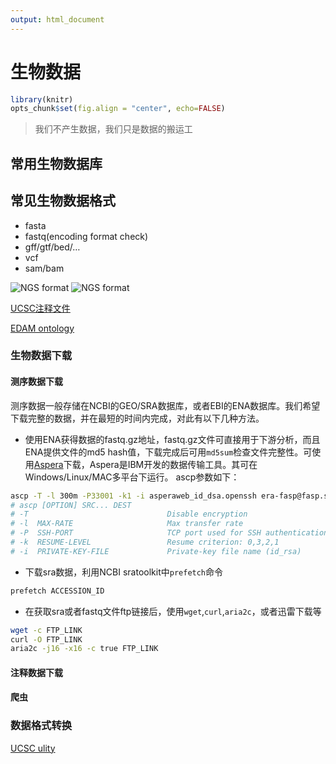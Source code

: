 ```yaml
---
output: html_document
---
```


# 生物数据 {#biodata}

```r
library(knitr)
opts_chunk$set(fig.align = "center", echo=FALSE)
```
>我们不产生数据，我们只是数据的搬运工

## 常用生物数据库

## 常见生物数据格式

- fasta
- fastq(encoding format check)
- gff/gtf/bed/... 
- vcf
- sam/bam

![NGS format](https://bioinf.comav.upv.es/courses/sequence_analysis/_images/ngs_map_read_file_formats.png)
![NGS format](https://bioinf.comav.upv.es/courses/sequence_analysis/_images/ngs_file_formats.png)

[UCSC注释文件](http://genome.ucsc.edu/FAQ/FAQformat.html)

[EDAM ontology](https://www.ebi.ac.uk/ols/ontologies/edam/terms?iri=http%3A%2F%2Fedamontology.org%2Fdata_3670)

### 生物数据下载

#### 测序数据下载
测序数据一般存储在NCBI的GEO/SRA数据库，或者EBI的ENA数据库。我们希望下载完整的数据，并在最短的时间内完成，对此有以下几种方法。

* 使用ENA获得数据的fastq.gz地址，fastq.gz文件可直接用于下游分析，而且ENA提供文件的md5 hash值，下载完成后可用`md5sum`检查文件完整性。可使用[Aspera](https://downloads.asperasoft.com)下载，Aspera是IBM开发的数据传输工具。其可在Windows/Linux/MAC多平台下运行。
ascp参数如下：
```bash
ascp -T -l 300m -P33001 -k1 -i asperaweb_id_dsa.openssh era-fasp@fasp.sra.ebi.ac.uk:/vol1/fastq/SRR874/009/SRR8740819/SRR8740819_2.fastq.gz .
# ascp [OPTION] SRC... DEST
# -T                               Disable encryption
# -l  MAX-RATE                     Max transfer rate
# -P  SSH-PORT                     TCP port used for SSH authentication
# -k  RESUME-LEVEL                 Resume criterion: 0,3,2,1
# -i  PRIVATE-KEY-FILE             Private-key file name (id_rsa)
```

* 下载sra数据，利用NCBI sratoolkit中`prefetch`命令
```bash
prefetch ACCESSION_ID
```
* 在获取sra或者fastq文件ftp链接后，使用`wget`,`curl`,`aria2c`，或者迅雷下载等
```bash
wget -c FTP_LINK
curl -O FTP_LINK
aria2c -j16 -x16 -c true FTP_LINK
```

#### 注释数据下载

#### 爬虫

### 数据格式转换
[UCSC ulity](http://hgdownload.soe.ucsc.edu/admin/exe/linux.x86_64/)
